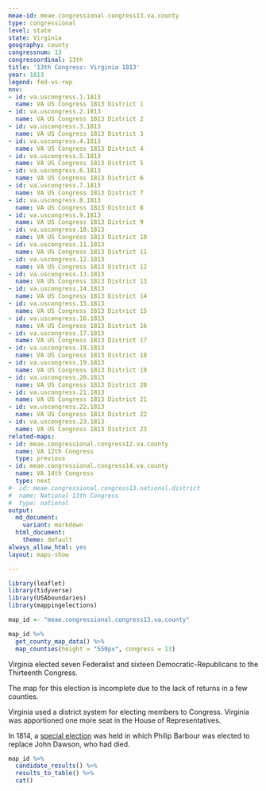 ```yaml
---
meae-id: meae.congressional.congress13.va.county
type: congressional
level: state
state: Virginia
geography: county
congressnum: 13
congressordinal: 13th
title: '13th Congress: Virginia 1813'
year: 1813
legend: fed-vs-rep
nnv:
- id: va.uscongress.1.1813
  name: VA US Congress 1813 District 1
- id: va.uscongress.2.1813
  name: VA US Congress 1813 District 2
- id: va.uscongress.3.1813
  name: VA US Congress 1813 District 3
- id: va.uscongress.4.1813
  name: VA US Congress 1813 District 4
- id: va.uscongress.5.1813
  name: VA US Congress 1813 District 5
- id: va.uscongress.6.1813
  name: VA US Congress 1813 District 6
- id: va.uscongress.7.1813
  name: VA US Congress 1813 District 7
- id: va.uscongress.8.1813
  name: VA US Congress 1813 District 8
- id: va.uscongress.9.1813
  name: VA US Congress 1813 District 9
- id: va.uscongress.10.1813
  name: VA US Congress 1813 District 10
- id: va.uscongress.11.1813
  name: VA US Congress 1813 District 11
- id: va.uscongress.12.1813
  name: VA US Congress 1813 District 12
- id: va.uscongress.13.1813
  name: VA US Congress 1813 District 13
- id: va.uscongress.14.1813
  name: VA US Congress 1813 District 14
- id: va.uscongress.15.1813
  name: VA US Congress 1813 District 15
- id: va.uscongress.16.1813
  name: VA US Congress 1813 District 16
- id: va.uscongress.17.1813
  name: VA US Congress 1813 District 17
- id: va.uscongress.18.1813
  name: VA US Congress 1813 District 18
- id: va.uscongress.19.1813
  name: VA US Congress 1813 District 19
- id: va.uscongress.20.1813
  name: VA US Congress 1813 District 20
- id: va.uscongress.21.1813
  name: VA US Congress 1813 District 21
- id: va.uscongress.22.1813
  name: VA US Congress 1813 District 22
- id: va.uscongress.23.1813
  name: VA US Congress 1813 District 23
related-maps:
- id: meae.congressional.congress12.va.county
  name: VA 12th Congress
  type: previous
- id: meae.congressional.congress14.va.county
  name: VA 14th Congress
  type: next
#- id: meae.congressional.congress13.national.district
#  name: National 13th Congress
#  type: national
output:
  md_document:
    variant: markdown
  html_document:
    theme: default
always_allow_html: yes
layout: maps-show

---
```


```r
library(leaflet)
library(tidyverse)
library(USAboundaries)
library(mappingelections)

map_id <- "meae.congressional.congress13.va.county"
```

<div class="map">

```r
map_id %>%
  get_county_map_data() %>%
  map_counties(height = "550px", congress = 13)
```

</div>

Virginia elected seven Federalist and sixteen Democratic-Republicans to the Thirteenth Congress.

The map for this election is incomplete due to the lack of returns in a few counties.

Virginia used a district system for electing members to Congress. Virginia was apportioned one more seat in the House of Representatives. 

In 1814, a [special election](https://elections.lib.tufts.edu/catalog/tufts:va.uscongress.11.special.1814) was held in which Philip Barbour was elected to replace John Dawson, who had died. 

<div class="results-table">

```r
map_id %>%
  candidate_results() %>%
  results_to_table() %>%
  cat()
```

</div>
